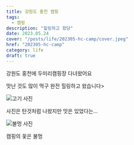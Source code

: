 ```yaml
---
title: 강원도 홍천 캠핑
tags:
  - 캠핑
description: "힐링하고 왔당"
date: 2023.05.24
cover: "/posts/life/202305-hc-camp/cover.jpeg"
href: "202305-hc-camp"
category: life
draft: true
---
```


<Heading type="h2">강원도 홍천에 두미리캠핑장 다녀왔어요</Heading>

맛난 것도 많이 먹구 완전 힐링하고 왔습니다>

![고기 사진](/posts/life/202305-hc-camp/1.jpg)

사진은 탄것처럼 나왔지만 맛은 있었다는…

![불멍 사진](/posts/life/202305-hc-camp/2.jpg)

캠핑의 꽃은 불멍
